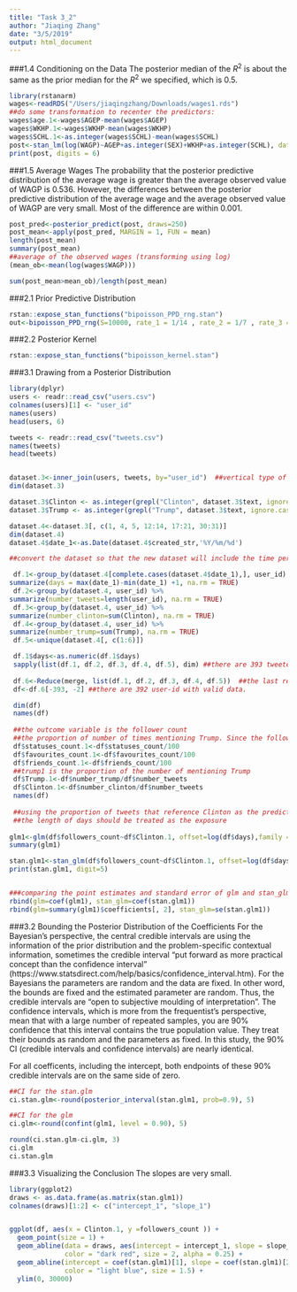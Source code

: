 ```yaml
---
title: "Task 3_2"
author: "Jiaqing Zhang"
date: "3/5/2019"
output: html_document
---
```

###1.4 Conditioning on the Data
The posterior median of the $R^2$ is about the same as the prior median for the $R^2$ we specified, which is 0.5.
```r
library(rstanarm)
wages<-readRDS("/Users/jiaqingzhang/Downloads/wages1.rds")
##do some transformation to recenter the predictors:
wages$age.1<-wages$AGEP-mean(wages$AGEP)
wages$WKHP.1<-wages$WKHP-mean(wages$WKHP)
wages$SCHL.1<-as.integer(wages$SCHL)-mean(wages$SCHL)
post<-stan_lm(log(WAGP)~AGEP+as.integer(SEX)+WKHP+as.integer(SCHL), data=wages, prior=R2(0.5, what="median"))
print(post, digits = 6)

```

###1.5 Average Wages
The probability that the posterior predictive distribution of the average wage is greater than the average observed value of WAGP is 0.536. However, the differences between the posterior predictive distribution of the average wage and the average observed value of WAGP are very small. Most of the difference are within 0.001. 
```r
post_pred<-posterior_predict(post, draws=250)
post_mean<-apply(post_pred, MARGIN = 1, FUN = mean)
length(post_mean)
summary(post_mean)
##average of the observed wages (transforming using log)
(mean_ob<-mean(log(wages$WAGP)))

sum(post_mean>mean_ob)/length(post_mean)
```

###2.1 Prior Predictive Distribution
```r
rstan::expose_stan_functions("bipoisson_PPD_rng.stan")
out<-bipoisson_PPD_rng(S=10000, rate_1 = 1/14 , rate_2 = 1/7 , rate_3 = 1/9 )
```


###2.2 Posterior Kernel
```r
rstan::expose_stan_functions("bipoisson_kernel.stan")
```

###3.1 Drawing from a Posterior Distribution
```r
library(dplyr)
users <- readr::read_csv("users.csv")
colnames(users)[1] <- "user_id"
names(users)
head(users, 6)

tweets <- readr::read_csv("tweets.csv")
names(tweets)
head(tweets)


dataset.3<-inner_join(users, tweets, by="user_id")  ##vertical type of data, one user-id may have several observations (lines).
dim(dataset.3)

dataset.3$Clinton <- as.integer(grepl("Clinton", dataset.3$text, ignore.case = TRUE) ) ##create a new variable that have tweets reference Clinton
dataset.3$Trump <- as.integer(grepl("Trump", dataset.3$text, ignore.case = TRUE) ) ##create a new variable that have tweets reference Trump

dataset.4<-dataset.3[, c(1, 4, 5, 12:14, 17:21, 30:31)]
dim(dataset.4)
dataset.4$date_1<-as.Date(dataset.4$created_str,'%Y/%m/%d')

##convert the dataset so that the new dataset will include the time period of the account and the number of times mentioning Clinton. All other predictors will be included as well.

 df.1<-group_by(dataset.4[complete.cases(dataset.4$date_1),], user_id) %>%
summarize(days = max(date_1)-min(date_1) +1, na.rm = TRUE)
 df.2<-group_by(dataset.4, user_id) %>%
summarize(number_tweets=length(user_id), na.rm = TRUE)
 df.3<-group_by(dataset.4, user_id) %>%
summarize(number_clinton=sum(Clinton), na.rm = TRUE)
 df.4<-group_by(dataset.4, user_id) %>%
summarize(number_trump=sum(Trump), na.rm = TRUE)
 df.5<-unique(dataset.4[, c(1:6)])

 df.1$days<-as.numeric(df.1$days)
 sapply(list(df.1, df.2, df.3, df.4, df.5), dim) ##there are 393 tweeter account
 
 df.6<-Reduce(merge, list(df.1, df.2, df.3, df.4, df.5))  ##the last recode is invalid which does not have the tweeter user-id. Thus, we exclude the last record
 df<-df.6[-393, -2] ##there are 392 user-id with valid data.

 dim(df)
 names(df)
 
 ##the outcome variable is the follower count 
 ##the proportion of number of times mentioning Trump. Since the followers count, the statuses count, the favourites count and the friend count are very larger, these variables are rescaled by dividing them by 100 to put them in reasonable units. 
 df$statuses_count.1<-df$statuses_count/100
 df$favourites_count.1<-df$favourites_count/100
 df$friends_count.1<-df$friends_count/100
 ##trump1 is the proportion of the number of mentioning Trump 
 df$Trump.1<-df$number_trump/df$number_tweets
 df$Clinton.1<-df$number_clinton/df$number_tweets
 names(df)
 
 ##using the proportion of tweets that reference Clinton as the predictor
 ##the length of days should be treated as the exposure
 
glm1<-glm(df$followers_count~df$Clinton.1, offset=log(df$days),family = poisson)
summary(glm1)

stan.glm1<-stan_glm(df$followers_count~df$Clinton.1, offset=log(df$days),family = poisson, prior = normal(0, 2.5), prior_intercept = normal(0, 5))
print(stan.glm1, digit=5)


###comparing the point estimates and standard error of glm and stan_glm. They are nearly identical. 
rbind(glm=coef(glm1), stan_glm=coef(stan.glm1))
rbind(glm=summary(glm1)$coefficients[, 2], stan_glm=se(stan.glm1))
```


###3.2 Bounding the Posterior Distribution of the Coefficients
For the Bayesian's perspective, the central credible intervals are using the information of the prior distribution and the problem-specific contextual information, sometimes the credible interval "put forward as more practical concept than the confidence interval" (https://www.statsdirect.com/help/basics/confidence_interval.htm). For the Bayesians the parameters are random and the data are fixed. In other word, the bounds are fixed and the estimated parameter are random. Thus, the credible intervals are "open to subjective moulding of interpretation". 
The confidence intervals, which is more from the frequentist's perspective, mean that with a large number of repeated samples, you are 90% confidence that this interval contains the true population value. They treat their bounds as random and the parameters as fixed. 
In this study, the 90% CI (credible intervals and confidence intervals) are nearly identical.

For all coefficents, including the intercept, both endpoints of these 90% credible intervals are on the same side of zero.
```r
##CI for the stan.glm
ci.stan.glm<-round(posterior_interval(stan.glm1, prob=0.9), 5)

##CI for the glm
ci.glm<-round(confint(glm1, level = 0.90), 5)

round(ci.stan.glm-ci.glm, 3)
ci.glm
ci.stan.glm
```


###3.3 Visualizing the Conclusion
The slopes are very small. 
```r
library(ggplot2)
draws <- as.data.frame(as.matrix(stan.glm1))
colnames(draws)[1:2] <- c("intercept_1", "slope_1")


ggplot(df, aes(x = Clinton.1, y =followers_count )) + 
  geom_point(size = 1) +
  geom_abline(data = draws, aes(intercept = intercept_1, slope = slope_1), 
              color = "dark red", size = 2, alpha = 0.25) + 
  geom_abline(intercept = coef(stan.glm1)[1], slope = coef(stan.glm1)[2], 
              color = "light blue", size = 1.5) +
  ylim(0, 30000)

```



